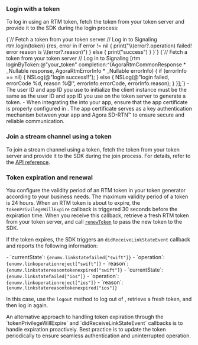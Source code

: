 <PlatformWrapper platform="ios, macos">

### Login with a token

To log in using an RTM token, fetch the token from your token server and provide it to the SDK during the login process:

<Tabs groupId="language">
<TabItem value="swift" label="Swift" default>
<CodeBlock language="swift" showLineNumbers>
{`// Fetch a token from your token server
// Log in to Signaling
rtm.login(token) {res, error in
    if error != nil {
        print("\\(error?.operation) failed! error reason is \\(error?.reason)")
    } else {
        print("success")
    }
}`}
</CodeBlock>
</TabItem>
<TabItem value="objc" label="Objective-C">
<CodeBlock language="objc" showLineNumbers>    
{`// Fetch a token from your token server
// Log in to Signaling
[rtm loginByToken:@"your_token" completion:^(AgoraRtmCommonResponse * _Nullable response, AgoraRtmErrorInfo * _Nullable errorInfo) {
    if (errorInfo == nil) {
        NSLog(@"login success!!");
    } else {
        NSLog(@"login failed, errorCode %d, reason %@", errorInfo.errorCode, errorInfo.reason);
    }
}];`}
</CodeBlock>
</TabItem>
</Tabs>

<Admonition title="Note">
- The user ID and app ID you use to initialize the <Vg k="SIG" /> client instance must be the same as the user ID and app ID you use on the token server to generate a token.
- When integrating the <Vpd k="SDK"/> into your app, ensure that the app certificate is properly configured in <Vg k="CONSOLE" />. The app certificate serves as a key authentication mechanism between your app and Agora SD-RTN™ to ensure secure and reliable communication.
</Admonition>

### Join a stream channel using a token

To join a stream channel using a token, fetch the token from your token server and provide it to the SDK during the join process. For details, refer to the [API reference](../reference/api#channeljoinpropsag_platform).

### Token expiration and renewal

You configure the validity period of an RTM token in your token generator according to your business needs. The maximum validity period of a token is 24 hours. When an RTM token is about to expire, the `tokenPrivilegeWillExpire` callback is triggered 30 seconds before the expiration time. When  you receive this callback, retrieve a fresh RTM token from your token server, and call [`renewToken`](../reference/api?platform=ios#tokenrenewrtmtokenpropsag_platform) to pass the new token to the SDK.

If the token expires, the SDK triggers an `didReceiveLinkStateEvent` callback and reports the following information:

<Tabs groupId="language">
<TabItem value="swift" label="Swift" default>
- `currentState`: <code>{enumv.linkstatefailed["swift"]}</code> 
- `operation`: <code>{enumv.linkoperationreject["swift"]}</code> 
- `reason`: <code>{enumv.linkstatereasontokenexpired["swift"]}</code> 
</TabItem>
<TabItem value="objc" label="Objective-C">
- `currentState`: <code>{enumv.linkstatefailed["ios"]}</code> 
- `operation`: <code>{enumv.linkoperationreject["ios"]}</code> 
- `reason`: <code>{enumv.linkstatereasontokenexpired["ios"]}</code> 
</TabItem>
</Tabs>

In this case, use the `logout` method to log out of <Vpd k="NAME" />, retrieve a fresh token, and then log in again.

<Admonition type="info">
An alternative approach to handling token expiration through the `tokenPrivilegeWillExpire` and `didReceiveLinkStateEvent` callbacks is to handle expiration proactively. Best practice is to update the token periodically to ensure seamless authentication and uninterrupted operation.
</Admonition>

</PlatformWrapper>